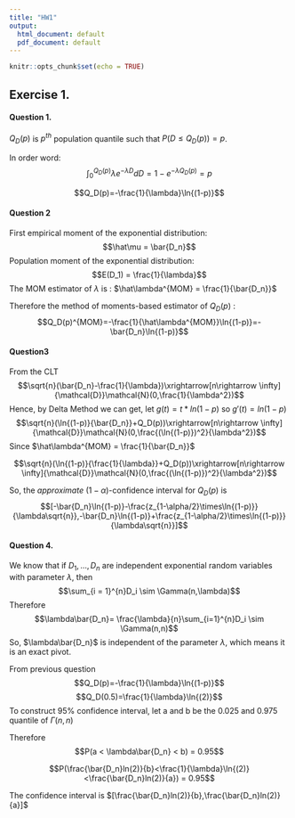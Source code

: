 ```yaml
---
title: "HW1"
output:
  html_document: default
  pdf_document: default
---
```


```r
knitr::opts_chunk$set(echo = TRUE)
```

## Exercise 1.

#### Question 1.
$Q_D(p)$ is  $p^{th}$ population quantile such that $P(D\leq Q_D(p))=p$. 

In order word:
$$\int_{0}^{Q_D(p)}\lambda e^{-\lambda D}dD=1-e^{-\lambda Q_D(p)}=p$$


$$Q_D(p)=-\frac{1}{\lambda}\ln{(1-p)}$$

#### Question 2 
First empirical moment of the exponential distribution:
$$\hat\mu = \bar{D_n}$$
Population moment of the exponential distribution:
$$E(D_1) = \frac{1}{\lambda}$$
The MOM estimator of $\lambda$ is : $\hat\lambda^{MOM} = \frac{1}{\bar{D_n}}$

Therefore the method of moments-based estimator of $Q_D(p)$ :
$$Q_D(p)^{MOM}=-\frac{1}{\hat\lambda^{MOM}}\ln{(1-p)}=-\bar{D_n}\ln{(1-p)}$$

#### Question3
From the CLT
$$\sqrt{n}(\bar{D_n}-\frac{1}{\lambda})\xrightarrow[n\rightarrow \infty]{\mathcal{D}}\mathcal{N}(0,\frac{1}{\lambda^2})$$
Hence, by Delta Method we can get,
let $g(t) = t*ln(1-p)$ so $g'(t) = ln(1-p)$ 
$$\sqrt{n}(\ln{(1-p)}{\bar{D_n}}+Q_D(p))\xrightarrow[n\rightarrow \infty]{\mathcal{D}}\mathcal{N}(0,\frac{(\ln{(1-p)})^2}{\lambda^2})$$
Since $\hat\lambda^{MOM} = \frac{1}{\bar{D_n}}$

$$\sqrt{n}(\ln{(1-p)}{\frac{1}{\lambda}}+Q_D(p))\xrightarrow[n\rightarrow \infty]{\mathcal{D}}\mathcal{N}(0,\frac{(\ln{(1-p)})^2}{\lambda^2})$$

So, the $approximate\ (1-\alpha)$-confidence interval for $Q_D(p)$ is $$[-\bar{D_n}\ln{(1-p)}-\frac{z_{1-\alpha/2}\times\ln{(1-p)}}{\lambda\sqrt{n}},-\bar{D_n}\ln{(1-p)}+\frac{z_{1-\alpha/2}\times\ln{(1-p)}}{\lambda\sqrt{n}}]$$

#### Question 4.
We know that if $D_1,...,D_n$ are independent exponential random variables with parameter $\lambda$, then
$$\sum_{i = 1}^{n}D_i \sim \Gamma(n,\lambda)$$
Therefore
$$\lambda\bar{D_n}= \frac{\lambda}{n}\sum_{i=1}^{n}D_i \sim \Gamma(n,n)$$
So, $\lambda\bar{D_n}$ is independent of the parameter $\lambda$, which means it is an exact pivot.

From previous question 
$$Q_D(p)=-\frac{1}{\lambda}\ln{(1-p)}$$
$$Q_D(0.5)=\frac{1}{\lambda}\ln{(2)}$$
To construct 95% confidence interval, let a and b be the 0.025 and 0.975 quantile of $\Gamma(n,n)$

Therefore
$$P(a < \lambda\bar{D_n} < b) = 0.95$$

$$P(\frac{\bar{D_n}ln(2)}{b}<\frac{1}{\lambda}\ln{(2)}<\frac{\bar{D_n}ln(2)}{a}) = 0.95$$

The confidence interval is $[\frac{\bar{D_n}ln(2)}{b},\frac{\bar{D_n}ln(2)}{a}]$